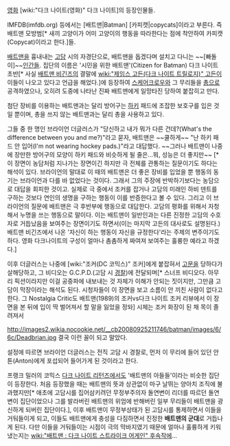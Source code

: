 [[영화]] [wiki:"다크 나이트(영화)" 다크 나이트]의 등장인물들.

IMFDB(imfdb.org) 등에서는 [배트맨|Batman] [카피캣|copycats]이라고 부른다. 즉 배트맨 모방범[* 새끼 고양이가 어미 고양이의 행동을 따라한다는 점에 착안하여 카피캣(Copycat)이라고 한다.]들.

[[배트맨]]을 흉내내는 [[고담]] 시의 자경단으로, 배트맨을 돕겠다며 설치고 다니는 ~~[빠돌이]~~[[인간]]들. 집단의 이름은 '시민을 위한 배트맨'(Citizen for Batman)  다크 나이트 초반[* 사실 [[배트맨 비긴즈]]의 결말에 [[wiki:"제임스 고든(다크 나이트 트릴로지)" 고든]]이 이들이 나오고 있다고 언급을 해었다.]에 등장하여 [[스케어크로우]]와 그 무리들을 [[총]]으로 공격하였으나, 오히려 도중에 나타난 진짜 배트맨에게 일망타진 당하여 붙잡히고 만다.

첨단 장비를 이용하는 배트맨과는 달리 방어구는 [[하키]] 패드에 조잡한 보호구를 입은 것일 뿐이며, 총을 쓰지 않는 배트맨과는 달리 총을 사용하고 있다.

그들 중 한 명인 브라이언 더글러스가 "당신하고 내가 뭐가 다른 건데?(What's the difference between you and me?)"라고 묻자, 배트맨은 ~~쿨하게~~ "난 하키 패드 안 입어(I'm not wearing hockey pads.)"라고 대답했다. ~~그러나 배트맨이 나중에 장만한 방어구의 모양이 하키 패드와 비슷하게 될 줄은...뭐, 성능은 더 좋지만~~ [* 이 장면이 농담처럼 지나가는 장면이긴 하지만 극 전체를 관통하는 질문이기도 하다는 해석이 있다. 브라이언의 말대로 이 때의 배트맨은 더 좋은 장비를 입었을 뿐 행동의 동기는 브라이언과 다를 바 없었다는 것이다. 그래서 그의 주장에 반박하기보다는 농담으로 대답을 회피한 것이고. 실제로 극 중에서 조커를 잡거나 고담의 미래인 하비 덴트를 구하는 것보다 연인의 생명을 구하는 행동이 이를 반증한다고 볼 수 있다. 그리고 이 브라이언의 질문에 배트맨은 극 후반부에 행동으로 대답한다. 고담의 평화를 위해서 자청해서 누명을 쓰는 행동으로 말이다. 이는 배트맨이 일반인과는 다른 진정한 고담의 수호자로 거듭났음을 보여주는 장면이기도 하면서(이는 마지막 고든의 대사로도 설명된다.) 배트맨 비긴즈에서 나온 '자신이 하는 행동이 자신을 규정한다'라는 주제의 변주이기도 하다. 영화 다크나이트의 구성이 얼마나 촘촘하게 짜여져 보여주는 훌륭한 예라고 하겠다.]

이후 더글러스는 나중에 [wiki:"조커(DC 코믹스)" 조커]에게 붙잡혀서 [[고문]]을 당하다가 살해당하고, 그 비디오는 G.C.P.D.(고담 시 [[경찰]])에 전달되며[* 스너프 비디오다. 아무리 픽션이라지만 이걸 공중파에 내보내는 것 자체가 이해가 안되는 짓이지만, 그만큼 고담이 막장이라는 해석도 된다. 시청자들이 이 장면을 보고 소름이 안 끼친 사람이 없다고 한다. 그 Nostalgia Critic도 배트맨(1989)의 조커vs다크 나이트 조커 리뷰에서 이 장면을 본 뒤에 입이 딱 벌어져서 할 말을 잃었을 정돠] 시체는 조커 화장이 된 채 목이 졸려져서

http://images2.wikia.nocookie.net/__cb20080925211746/batman/images/6/6c/Deadbrian.jpg
결국 이런 꼴이 되고 말았다.

설정에 따르면 브라이언 더글러스는 전직 고담 시 경찰로, 먼저 이 무리에 들어 있던 안톤(Anton)에게 포섭되어 들어가게 된 것이라고 한다.

프랭크 밀러의 코믹스 [[다크 나이트 리턴즈]]에서도 '배트맨의 아들들'이라는 비슷한 집단이 등장한다. 처음 등장했을 때는 배트맨의 뜻과 상관없이 마구 날뛰는 양아치 조직에 불과했지만[* 애초에 고담시를 집어삼키려던 무정부주의자 돌연변이 리더를 따르던 돌연변이 집단이었으나 그를 발라버린 배트맨의 위엄에 반해버린 일부 무리들이 배트맨을 광신하게 되버린 집단이다.], 이후 배트맨이 무정부상태가 된 고담시를 통제하면서 이들을 거둬들이게 되고, 이들도 배트맨에게 충성을 다짐하면서 진정한 '''배트맨의 군대'''로 거듭나게 된다. 다만 이들을 거둬들이는 시점이 극의 막바지였기 때문에 얼마나 훌륭하게 키워냈는지는 [[wiki:"배트맨 : 다크 나이트 스트라이크 어게인" 후속작]]에...
